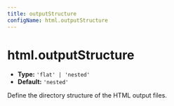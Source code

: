 ```yaml
---
title: outputStructure
configName: html.outputStructure
---
```


# html.outputStructure

- **Type:** `'flat' | 'nested'`
- **Default:** `'nested'`

Define the directory structure of the HTML output files.


<RsbuildConig />
